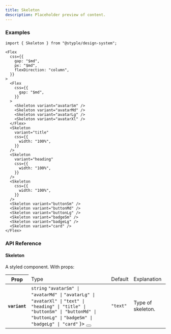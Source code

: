 ```yaml
---
title: Skeleton
description: Placeholder preview of content.
---
```


### Examples

<Preview>
  <Flex
    css={{
      gap: "$md",
      px: "$md",
      flexDirection: "column",
    }}
  >
    <Flex
      css={{
        gap: "$md",
      }}
    >
      <Skeleton variant="avatarSm" />
      <Skeleton variant="avatarMd" />
      <Skeleton variant="avatarLg" />
      <Skeleton variant="avatarXl" />
    </Flex>
    <Skeleton
      variant="title"
      css={{
        width: "100%",
      }}
    />
    <Skeleton
      variant="heading"
      css={{
        width: "100%",
      }}
    />
    <Skeleton
      css={{
        width: "100%",
      }}
    />
    <Skeleton variant="buttonSm" />
    <Skeleton variant="buttonMd" />
    <Skeleton variant="buttonLg" />
    <Skeleton variant="badgeSm" />
    <Skeleton variant="badgeLg" />
    <Skeleton variant="card" />
  </Flex>
</Preview>

```tsx outline=true
import { Skeleton } from "@styple/design-system";

<Flex
  css={{
    gap: "$md",
    px: "$md",
    flexDirection: "column",
  }}
>
  <Flex
    css={{
      gap: "$md",
    }}
  >
    <Skeleton variant="avatarSm" />
    <Skeleton variant="avatarMd" />
    <Skeleton variant="avatarLg" />
    <Skeleton variant="avatarXl" />
  </Flex>
  <Skeleton
    variant="title"
    css={{
      width: "100%",
    }}
  />
  <Skeleton
    variant="heading"
    css={{
      width: "100%",
    }}
  />
  <Skeleton
    css={{
      width: "100%",
    }}
  />
  <Skeleton variant="buttonSm" />
  <Skeleton variant="buttonMd" />
  <Skeleton variant="buttonLg" />
  <Skeleton variant="badgeSm" />
  <Skeleton variant="badgeLg" />
  <Skeleton variant="card" />
</Flex>
```

### API Reference

#### Skeleton

A styled component. With props:

<Table>
  <Thead>
    <Tr>
      <Th>Prop</Th>
      <Td>Type</Td>
      <Td>Default</Td>
      <Td>Explanation</Td>
    </Tr>
  </Thead>
  <Tbody>
    <Tr>
      <Th>
        <Code>variant</Code>
      </Th>
      <Td>
        <Code color="normal">string</Code>
        <Popover content={
          <Flex css={{
            flexDirection: "column"
          }}>
            <Code color="normal">"avatarSm" | "avatarMd" |</Code>
            <Code color="normal">"avatarLg" | "avatarXl" |</Code>
            <Code color="normal">"text" | "heading" | "title" |</Code>
            <Code color="normal">"buttonSm" | "buttonMd" | "buttonLg" |</Code>
            <Code color="normal">"badgeSm" | "badgeLg" | "card"</Code>
          </Flex>
        }>
          <Button highlight size="circle" css={{
            size: "24px",
            p: 0,
            ml: "$xs",
            lineHeight: 0
          }}><Info size={16} style={{ verticalAlign: "middle" }} /></Button>
        </Popover>
      </Td>
      <Td><Code color="normal">"text"</Code></Td>
      <Td><Text>Type of skeleton.</Text></Td>
    </Tr>
  </Tbody>
</Table>